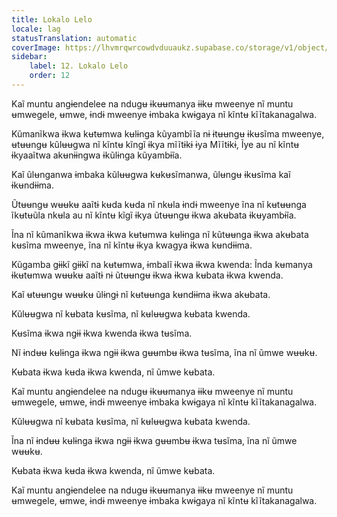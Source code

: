 ```yaml
---
title: Lokalo Lelo
locale: lag
statusTranslation: automatic
coverImage: https://lhvmrqwrcowdvduuaukz.supabase.co/storage/v1/object/public/strapi-uploads/small_cover-tratado-de-psicologia-revolucionaria.webp-5e15e1cec4e0ebebcde5d7fc7565d8fd.webp
sidebar:
    label: 12. Lokalo Lelo
    order: 12
---
```

Kaĩ muntu angɨendelee na ndugʉ ɨkʉʉmanya ɨɨkʉ mweenye nĩ muntu ʉmwegele, ʉmwe, ɨndɨ mweenye ɨmbaka kwɨgaya nĩ kĩntʉ kĩĩtakanagalwa.

Kũmanĩkwa ɨkwa kʉtʉmwa kʉlɨnga kũyambĩĩa nɨ ɨtʉʉngʉ ɨkʉsĩma mweenye, ʉtʉʉngʉ kũlʉʉgwa nĩ kĩntʉ kĩngĩ ɨkya mĩĩtɨkɨ ɨya Mĩĩtɨkɨ, Ĩye au nĩ kĩntʉ ɨkyaaĩtwa akʉnɨɨngwa ɨkũlɨnga kũyambɨĩa.

Kaĩ ũlʉnganwa ɨmbaka kũlʉʉgwa kʉkʉsĩmanwa, ũlʉngʉ ɨkʉsĩma kaĩ ɨkʉndɨɨma.

Ũtʉʉngʉ wʉʉkʉ aaĩtɨ kʉda kʉda nĩ nkʉla ɨndɨ mweenye ĩna nĩ kʉtʉʉnga ĩkʉtʉũla nkʉla au nĩ kĩntʉ kĩgĩ ɨkya ũtʉʉngʉ ɨkwa akʉbata ɨkʉyambɨĩa.

Ĩna nĩ kũmanĩkwa ɨkwa ɨkwa kʉtʉmwa kʉlɨnga nĩ kũtʉʉnga ɨkwa akʉbata kʉsĩma mweenye, ĩna nĩ kĩntʉ ɨkya kwagya ɨkwa kʉndɨɨma.

Kũgamba gɨɨkĩ gɨɨkĩ na kʉtʉmwa, ɨmbalĩ ɨkwa ɨkwa kwenda: Ĩnda kʉmanya ɨkʉtʉmwa wʉʉkʉ aaĩtɨ nɨ ũtʉʉngʉ ɨkwa ɨkwa kʉbata ɨkwa kwenda.

Kaĩ ʉtʉʉngʉ wʉʉkʉ ũlɨngɨ nĩ kʉtʉʉnga kʉndɨɨma ɨkwa akʉbata.

Kũlʉʉgwa nĩ kʉbata kʉsĩma, nĩ kʉlʉʉgwa kʉbata kwenda.

Kʉsĩma ɨkwa ngɨɨ ɨkwa kwenda ɨkwa tʉsĩma.

Nĩ ɨndʉʉ kʉlɨnga ɨkwa ngɨɨ ɨkwa gʉʉmbʉ ɨkwa tʉsĩma, ĩna nĩ ũmwe wʉʉkʉ.

Kʉbata ɨkwa kʉda ɨkwa kwenda, nĩ ũmwe kʉbata.

Kaĩ muntu angɨendelee na ndugʉ ɨkʉʉmanya ɨɨkʉ mweenye nĩ muntu ʉmwegele, ʉmwe, ɨndɨ mweenye ɨmbaka kwɨgaya nĩ kĩntʉ kĩĩtakanagalwa.

Kũlʉʉgwa nĩ kʉbata kʉsĩma, nĩ kʉlʉʉgwa kʉbata kwenda.

Ĩna nĩ ɨndʉʉ kʉlɨnga ɨkwa ngɨɨ ɨkwa gʉʉmbʉ ɨkwa tʉsĩma, ĩna nĩ ũmwe wʉʉkʉ.

Kʉbata ɨkwa kʉda ɨkwa kwenda, nĩ ũmwe kʉbata.

Kaĩ muntu angɨendelee na ndugʉ ɨkʉʉmanya ɨɨkʉ mweenye nĩ muntu ʉmwegele, ʉmwe, ɨndɨ mweenye ɨmbaka kwɨgaya nĩ kĩntʉ kĩĩtakanagalwa.

